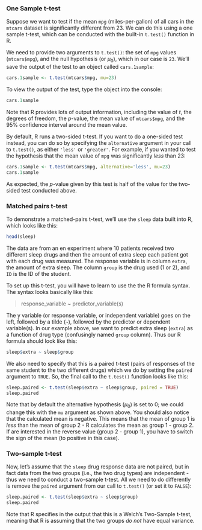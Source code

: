 ### One Sample t-test

Suppose we want to test if the mean `mpg` (miles-per-gallon) of all cars in the `mtcars` dataset is significantly different from 23. We can do this using a one sample t-test, which can be conducted with the built-in `t.test()` function in R.

We need to provide two arguments to `t.test()`: the set of `mpg` values (`mtcars$mpg`), and the null hypothesis (or $\mu_0$), which in our case is `23`. We'll save the output of the test to an object called `cars.1sample`:

```r
cars.1sample <- t.test(mtcars$mpg, mu=23)
```

To view the output of the test, type the object into the console:

```r
cars.1sample
```

Note that R provides lots of output information, including the value of *t*, the degrees of freedom, the *p*-value, the mean value of `mtcars$mpg`, and the 95% confidence interval around the mean value.

By default, R runs a two-sided t-test. If you want to do a one-sided test instead, you can do so by specifying the `alternative` argument in your call to `t.test()`, as either `'less'` or `'greater'`. For example, if you wanted to test the hypothesis that the mean value of `mpg` was significantly *less* than 23:

```r
cars.1sample <- t.test(mtcars$mpg, alternative='less', mu=23)
cars.1sample
```

As expected, the *p*-value given by this test is half of the value for the two-sided test conducted above.

### Matched pairs t-test

To demonstrate a matched-pairs t-test, we'll use the `sleep` data built into R, which looks like this:

```r
head(sleep)
```

The data are from an en experiment where 10 patients received two different sleep drugs and then the amount of extra sleep each patient got with each drug was measured. The response variable is in column `extra`, the amount of extra sleep. The column `group` is the drug used (1 or 2), and `ID` is the ID of the student. 

To set up this t-test, you will have to learn to use the the R formula syntax. The syntax looks basically like this:

> response_variable ~ predictor_variable(s)

The y variable (or response variable, or independent variable) goes on the left, followed by a tilde (`~`), followed by the predictor or dependent variable(s). In our example above, we want to predict extra sleep (`extra`) as a function of drug type (confusingly named `group` column). Thus our R formula should look like this:

```r
sleep$extra ~ sleep$group
```

We also need to specify that this is a paired t-test (pairs of responses of the same student to the two different drugs) which we do by setting the `paired` argument to `TRUE`. So, the final call to the `t.test()` function looks like this:

```r
sleep.paired <- t.test(sleep$extra ~ sleep$group, paired = TRUE)
sleep.paired
```

Note that by default the alternative hypothesis ($\mu_0$) is set to 0; we could change this with the `mu` argument as shown above. You should also notice that the calculated mean is negative. This means that the mean of group 1 is *less* than the mean of group 2 - R calculates the mean as group 1 - group 2. If are interested in the reverse value (group 2 - group 1), you have to switch the sign of the mean (to positive in this case).

### Two-sample t-test

Now, let's assume that the `sleep` drug response data are not paired, but in fact data from the two groups (i.e., the two drug types) are independent - thus we need to conduct a two-sample t-test. All we need to do differently is remove the `paired` argument from our call to `t.test()` (or set it to `FALSE`):

```r
sleep.paired <- t.test(sleep$extra ~ sleep$group)
sleep.paired
```

Note that R specifies in the output that this is a Welch's Two-Sample t-test, meaning that R is assuming that the two groups *do not* have equal variance.
